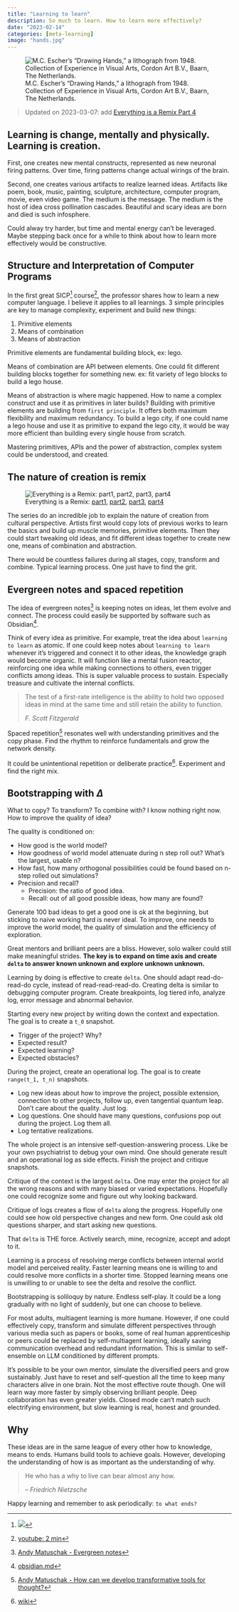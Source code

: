 ```yaml
---
title: "Learning to learn"
description: So much to learn. How to learn more effectively?
date: "2023-02-14"
categories: [meta-learning]
image: "hands.jpg"
---
```

![M.C. Escher’s “Drawing Hands,” a lithograph from 1948. Collection of Experience in Visual Arts, Cordon Art B.V., Baarn, The Netherlands.](hands.jpg)

> Updated on 2023-03-07: add [Everything is a Remix Part 4](https://www.youtube.com/watch?v=rswxcDyotXA)

## Learning is change, mentally and physically. Learning is creation.  

First, one creates new mental constructs, represented as new neuronal firing patterns. Over time, firing patterns change actual wirings of the brain. 

Second,  one creates various artifacts to realize learned ideas. Artifacts like poem, book, music, painting, sculpture, architecture, computer program, movie, even video game. The medium is the message. The medium is the host of idea cross pollination cascades. Beautiful and scary ideas are born and died is such infosphere. 

Could alway try harder, but time and mental energy can't be leveraged. Maybe stepping back once for a while to think about how to learn more effectively would be constructive.

## Structure and Interpretation of Computer Programs
In the first great SICP^[![](https://upload.wikimedia.org/wikipedia/commons/9/9d/SICP_cover.jpg)] course^[[youtube: 2 min](https://youtu.be/-J_xL4IGhJA?t=1670)], the professor shares how to learn a new computer language. I believe it applies to all learnings. 3 simple principles are key to manage complexity, experiment and build new things:  

1. Primitive elements  
2. Means of combination  
3. Means of abstraction  

Primitive elements are fundamental building block, ex: lego.  

Means of combination are API between elements. One could fit different building blocks together for something new. ex: fit variety of lego blocks to build a lego house. 

Means of abstraction is where magic happened. How to name a complex construct and use it as primitives in later builds? Building with primitive elements are building from `first principle`. It offers both maximum flexibility and maximum redundancy. To build a lego city, if one could name a lego house and use it as primitive to expand the lego city, it would be way more efficient than building every single house from scratch. 

Mastering primitives, APIs and the power of abstraction, complex system could be understood, and created.

## The nature of creation is remix
![Everything is a Remix: [part1](https://www.youtube.com/watch?v=MZ2GuvUWaP8), [part2](https://www.youtube.com/watch?v=HhMar_eYnNY), [part3](https://www.youtube.com/watch?v=dwxtW1Aio68), [part4](https://www.youtube.com/watch?v=rswxcDyotXA)](copy_transform_combined.jpeg)

The series do an incredible job to explain the nature of creation from cultural perspective. Artists first would copy lots of previous works to learn the basics and build up muscle memories, primitive elements. Then they could start tweaking old ideas, and fit different ideas together to create new one, means of combination and abstraction. 

There would be countless failures during all stages, copy, transform and combine. Typical learning process. One just have to find the grit.

## Evergreen notes and spaced repetition
The idea of evergreen notes^[[Andy
Matuschak - Evergreen notes](https://notes.andymatuschak.org/z4SDCZQeRo4xFEQ8H4qrSqd68ucpgE6LU155C)] is keeping notes on ideas, let them evolve and connect. The process could easily be supported by software such as Obsidian^[[obsidian.md](https://obsidian.md/)]. 

Think of every idea as primitive. For example, treat the idea about `learning to learn` as atomic. If one could keep notes about `learning to learn` whenever it's triggered and connect it to other ideas, the knowledge graph would become organic. It will function like a mental fusion reactor, reinforcing one idea while making connections to others, even trigger conflicts among ideas. This is super valuable process to sustain. Especially treasure and cultivate the internal conflicts. 

> The test of a first-rate intelligence is the ability to hold two opposed ideas in mind at the same time and still retain the ability to function.
> 
> <cite>F. Scott Fitzgerald</cite>

Spaced repetition^[[Andy
Matuschak - How can we develop transformative tools for thought?](https://numinous.productions/ttft/)] resonates well with understanding primitives and the copy phase. Find the rhythm to reinforce fundamentals and grow the network density. 

It could be unintentional repetition or deliberate practice^[[wiki](https://en.wikipedia.org/wiki/Practice_(learning_method)#Deliberate_practice)]. Experiment and find the right mix. 

## Bootstrapping with $\Delta$
What to copy? To transform? To combine with? I know nothing right now. How to improve the quality of idea?

The quality is conditioned on: 

- How good is the world model?
- How goodness of world model attenuate during n step roll out? What's the largest, usable n?
- How fast, how many orthogonal possibilities could be found based on n-step rolled out simulations?
- Precision and recall? 
  - Precision: the ratio of good idea. 
  - Recall: out of all good possible ideas, how many are found?

Generate 100 bad ideas to get a good one is ok at the beginning, but sticking to naive working hard is never ideal. To improve, one needs to improve the world model, the quality of simulation and the efficiency of exploration.

Great mentors and brilliant peers are a bliss. However, solo walker could still make meaningful strides. **The key is to expand on time axis and create `delta` to answer known unknown and explore unknown unknown.**

Learning by doing is effective to create `delta`. One should adapt read-do-read-do cycle, instead of read-read-read-do. Creating delta is similar to debugging computer program. Create breakpoints, log tiered info, analyze log, error message and abnormal behavior. 

Starting every new project by writing down the context and expectation. The goal is to create a `t_0` snapshot. 

- Trigger of the project? Why?
- Expected result?
- Expected learning? 
- Expected obstacles?

During the project, create an operational log. The goal is to create `range(t_1, t_n)` snapshots.

- Log new ideas about how to improve the project, possible extension, connection to other projects, follow up, even tangential quantum leap. Don't care about the quality. Just log. 
- Log questions. One should have many questions, confusions pop out during the project. Log them all. 
- Log tentative realizations. 

The whole project is an intensive self-question-answering process. Like be your own psychiatrist to debug your own mind. One should generate result and an operational log as side effects. Finish the project and critique snapshots. 

Critique of the context is the largest `delta`. One may enter the project for all the wrong reasons and with many biased or varied expectations. Hopefully one could recognize some and figure out why looking backward.

Critique of logs creates a flow of `delta` along the progress. Hopefully one could see how old perspective changes and new form. One could ask old questions sharper, and start asking new questions.

That `delta` is THE force. Actively search, mine, recognize, accept and adopt to it.  

Learning is a process of resolving merge conflicts between internal world model and perceived reality. Faster learning means one is willing to and could resolve more conflicts in a shorter time. Stopped learning means one is unwilling to or unable to see the delta and resolve the conflict.

Bootstrapping is soliloquy by nature. Endless self-play. It could be a long gradually with no light of suddenly, but one can choose to believe.

For most adults, multiagent learning is more humane. However, if one could effectively copy, transform and simulate different perspectives through various media such as papers or books, some of real human apprenticeship or peers could be replaced by self-multiagent learning, ideally saving  communication overhead and redundant information. This is similar to self-ensemble on LLM conditioned by different prompts.

It's possible to be your own mentor, simulate the diversified peers and grow sustainably. Just have to reset and self-question all the time to keep many characters alive in one brain. Not the most effective route though. One will learn way more faster by simply observing brilliant people. Deep collaboration has even greater yields. Closed mode can't match such electrifying environment, but slow learning is real, honest and grounded.

## Why
These ideas are in the same league of every other how to knowledge, means to ends. Humans build tools to achieve goals. However, developing the understanding of how is as important as the understanding of why.

> He who has a why to live can bear almost any how.
> 
> -- <cite>Friedrich Nietzsche</cite>

Happy learning and remember to ask periodically: `to what ends?`